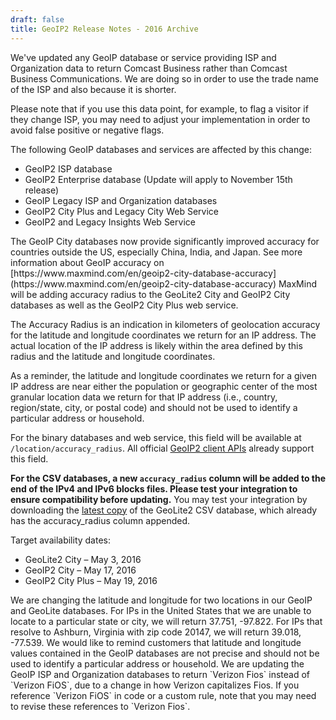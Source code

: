 ```yaml
---
draft: false
title: GeoIP2 Release Notes - 2016 Archive
---
```


<ReleaseNote date="2016-11-08" title="Change to Comcast Business ISP name">
We've updated any GeoIP database or service providing ISP and Organization data
to return Comcast Business rather than Comcast Business Communications. We are
doing so in order to use the trade name of the ISP and also because it is
shorter.

Please note that if you use this data point, for example, to flag a visitor if
they change ISP, you may need to adjust your implementation in order to avoid
false positive or negative flags.

The following GeoIP databases and services are affected by this change:

- GeoIP2 ISP database
- GeoIP2 Enterprise database (Update will apply to November 15th release)
- GeoIP Legacy ISP and Organization databases
- GeoIP2 City Plus and Legacy City Web Service
- GeoIP2 and Legacy Insights Web Service

</ReleaseNote>

<ReleaseNote date="2016-09-15" title="Improved GeoIP accuracy outside the US">
The GeoIP City databases now provide significantly improved accuracy for
countries outside the US, especially China, India, and Japan. See more
information about GeoIP accuracy on
[https://www.maxmind.com/en/geoip2-city-database-accuracy](https://www.maxmind.com/en/geoip2-city-database-accuracy)
</ReleaseNote>

<ReleaseNote date="2016-04-26" title="Accuracy radius to be added to GeoLite2 City, GeoIP2 City, and GeoIP2 City Plus">
MaxMind will be adding accuracy radius to the GeoLite2 City and GeoIP2 City
databases as well as the GeoIP2 City Plus web service.

The Accuracy Radius is an indication in kilometers of geolocation accuracy for
the latitude and longitude coordinates we return for an IP address. The actual
location of the IP address is likely within the area defined by this radius and
the latitude and longitude coordinates.

As a reminder, the latitude and longitude coordinates we return for a given IP
address are near either the population or geographic center of the most granular
location data we return for that IP address (i.e., country, region/state, city,
or postal code) and should not be used to identify a particular address or
household.

For the binary databases and web service, this field will be available at
`/location/accuracy_radius`. All official
[GeoIP2 client APIs](/geoip/geolocate-an-ip/databases/#official-maxmind-client-apis)
already support this field.

**For the CSV databases, a new `accuracy_radius` column will be added to the end
of the IPv4 and IPv6 blocks files. Please test your integration to ensure
compatibility before updating.** You may test your integration by downloading
the [latest copy](/geoip/geoip2/geolite2/) of the GeoLite2 CSV database, which
already has the accuracy_radius column appended.

Target availability dates:

- GeoLite2 City – May 3, 2016
- GeoIP2 City – May 17, 2016
- GeoIP2 City Plus – May 19, 2016

</ReleaseNote>

<ReleaseNote date="2016-04-11" title="Change in default lat/lon">
We are changing the latitude and longitude for two locations in our GeoIP and
GeoLite databases. For IPs in the United States that we are unable to locate to
a particular state or city, we will return 37.751, -97.822. For IPs that
resolve to Ashburn, Virginia with zip code 20147, we will return 39.018,
-77.539. We would like to remind customers that latitude and longitude values
contained in the GeoIP databases are not precise and should not be used to
identify a particular address or household.
</ReleaseNote>

<ReleaseNote date="2016-02-26" title="Capitalization change for Verizon FiOS">
We are updating the GeoIP ISP and Organization databases to return `Verizon
Fios` instead of `Verizon FiOS`, due to a change in how Verizon capitalizes
Fios. If you reference `Verizon FiOS` in code or a custom rule, note that you
may need to revise these references to `Verizon Fios`.
</ReleaseNote>
